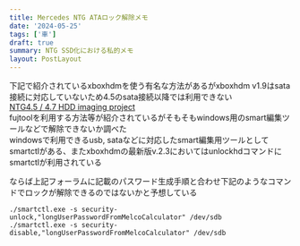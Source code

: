 ```yaml
---
title: Mercedes NTG ATAロック解除メモ
date: '2024-05-25'
tags: ['車']
draft: true
summary: NTG SSD化における私的メモ
layout: PostLayout
---
```


下記で紹介されているxboxhdmを使う有名な方法があるがxboxhdm v1.9はsata接続に対応していないため4.5のsata接続以降では利用できない    
[NTG4.5 / 4.7 HDD imaging project](https://mhhauto.com/Thread-NTG4-5-4-7-HDD-imaging-project)  
fujtoolを利用する方法等が紹介されているがそもそもwindows用のsmart編集ツールなどで解除できないか調べた  
windowsで利用できるusb, sataなどに対応したsmart編集用ツールとしてsmartctlがある、またxboxhdmの最新版v.2.3においてはunlockhdコマンドにsmartctlが利用されている

ならば上記フォーラムに記載のパスワード生成手順と合わせ下記のようなコマンドでロックが解除できるのではないかと予想している

```shell
./smartctl.exe -s security-unlock,"longUserPasswordFromMelcoCalculator" /dev/sdb
./smartctl.exe -s security-disable,"longUserPasswordFromMelcoCalculator" /dev/sdb
```